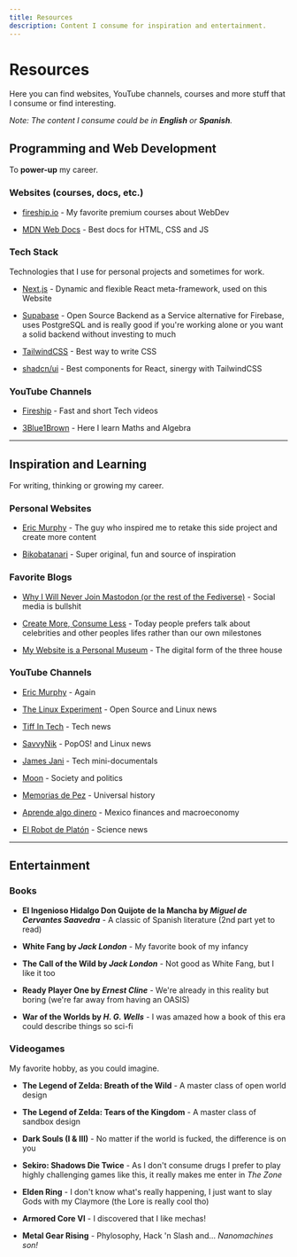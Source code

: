 ```yaml
---
title: Resources
description: Content I consume for inspiration and entertainment.
---
```


# Resources

Here you can find websites, YouTube channels, courses and more stuff that I consume or find interesting.

_Note: The content I consume could be in **English** or **Spanish**._

## Programming and Web Development

To **power-up** my career.

### Websites (courses, docs, etc.)

- [fireship.io](https://fireship.io) - My favorite premium courses about WebDev

- [MDN Web Docs](https://developer.mozilla.org/en-US) - Best docs for HTML, CSS and JS

### Tech Stack

Technologies that I use for personal projects and sometimes for work.

- [Next.js](https://nextjs.org) - Dynamic and flexible React meta-framework, used on this Website

- [Supabase](https://supabase.com) - Open Source Backend as a Service alternative for Firebase, uses PostgreSQL and is really good if you're working alone or you want a solid backend without investing to much

- [TailwindCSS](https://tailwindcss.com) - Best way to write CSS

- [shadcn/ui](https://ui.shadcn.com) - Best components for React, sinergy with TailwindCSS

### YouTube Channels

- [Fireship](https://www.youtube.com/channel/UCsBjURrPoezykLs9EqgamOA) - Fast and short Tech videos

- [3Blue1Brown](https://www.youtube.com/@3blue1brown) - Here I learn Maths and Algebra

---

## Inspiration and Learning

For writing, thinking or growing my career.

### Personal Websites

- [Eric Murphy](https://ericmurphy.xyz) - The guy who inspired me to retake this side project and create more content

- [Bikobatanari](https://www.bikobatanari.art) - Super original, fun and source of inspiration

### Favorite Blogs

- [Why I Will Never Join Mastodon (or the rest of the Fediverse)](https://ericmurphy.xyz/blog/mastodon) - Social media is bullshit

- [Create More, Consume Less](https://www.bikobatanari.art/posts/2020/create-more) - Today people prefers talk about celebrities and other peoples lifes rather than our own milestones

- [My Website is a Personal Museum](https://www.bikobatanari.art/posts/2020/personal-museum) - The digital form of the three house

### YouTube Channels

- [Eric Murphy](https://www.youtube.com/@EricMurphyxyz) - Again

- [The Linux Experiment](https://www.youtube.com/@TheLinuxEXP) - Open Source and Linux news

- [Tiff In Tech](https://www.youtube.com/@TiffInTech) - Tech news

- [SavvyNik](https://www.youtube.com/@SavvyNik) - PopOS! and Linux news

- [James Jani](https://www.youtube.com/@JamesJani) - Tech mini-documentals

- [Moon](https://www.youtube.com/@Moon-Real) - Society and politics

- [Memorias de Pez](https://www.youtube.com/@MemoriasDePez) - Universal history

- [Aprende algo dinero](https://www.youtube.com/@aprendealgodinero) - Mexico finances and macroeconomy

- [El Robot de Platón](https://www.youtube.com/@ElRobotdePlaton) - Science news

---

## Entertainment

### Books

- **El Ingenioso Hidalgo Don Quijote de la Mancha by _Miguel de Cervantes Saavedra_** - A classic of Spanish literature (2nd part yet to read)

- **White Fang by _Jack London_** - My favorite book of my infancy

- **The Call of the Wild by _Jack London_** - Not good as White Fang, but I like it too

- **Ready Player One by _Ernest Cline_** - We're already in this reality but boring (we're far away from having an OASIS)

- **War of the Worlds by _H. G. Wells_** - I was amazed how a book of this era could describe things so sci-fi

### Videogames

My favorite hobby, as you could imagine.

- **The Legend of Zelda: Breath of the Wild** - A master class of open world design

- **The Legend of Zelda: Tears of the Kingdom** - A master class of sandbox design

- **Dark Souls (I & III)** - No matter if the world is fucked, the difference is on you

- **Sekiro: Shadows Die Twice** - As I don't consume drugs I prefer to play highly challenging games like this, it really makes me enter in _The Zone_

- **Elden Ring** - I don't know what's really happening, I just want to slay Gods with my Claymore (the Lore is really cool tho)

- **Armored Core VI** - I discovered that I like mechas!

- **Metal Gear Rising** - Phylosophy, Hack 'n Slash and... _Nanomachines son!_
